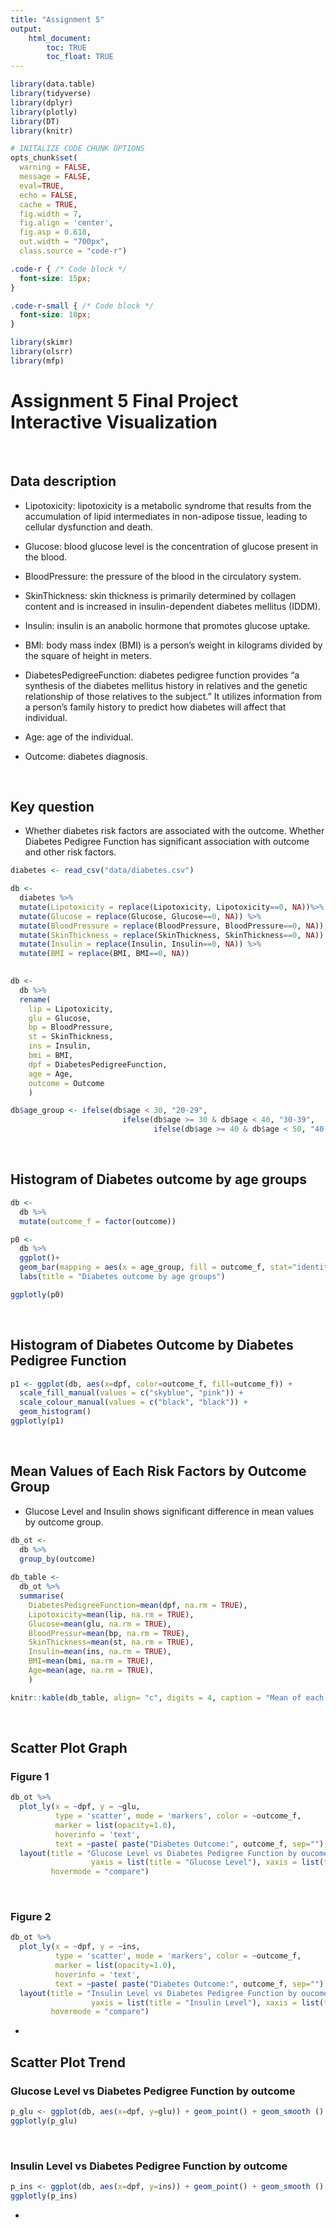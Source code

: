 ```yaml
---
title: "Assignment 5"
output: 
    html_document:
        toc: TRUE
        toc_float: TRUE
---
```


```r
library(data.table)
library(tidyverse)
library(dplyr)
library(plotly)
library(DT)
library(knitr)

# INITALIZE CODE CHUNK OPTIONS
opts_chunk$set(
  warning = FALSE,
  message = FALSE,
  eval=TRUE,
  echo = FALSE,
  cache = TRUE,
  fig.width = 7, 
  fig.align = 'center',
  fig.asp = 0.618,
  out.width = "700px",
  class.source = "code-r")
```

```css
.code-r { /* Code block */
  font-size: 15px;
}

.code-r-small { /* Code block */
  font-size: 10px;
}
```

```r
library(skimr)
library(olsrr)
library(mfp)
```

# Assignment 5 Final Project Interactive Visualization

<br>

## Data description 

- Lipotoxicity: lipotoxicity is a metabolic syndrome that results from the accumulation of lipid intermediates in non-adipose tissue, leading to cellular dysfunction and death.

- Glucose: blood glucose level is the concentration of glucose present in the blood.

- BloodPressure: the pressure of the blood in the circulatory system.

- SkinThickness: skin thickness is primarily determined by collagen content and is increased in insulin-dependent diabetes mellitus (IDDM).

- Insulin: insulin is an anabolic hormone that promotes glucose uptake.

- BMI: body mass index (BMI) is a person's weight in kilograms divided by the square of height in meters.

- DiabetesPedigreeFunction: diabetes pedigree function provides “a synthesis of the diabetes mellitus history in relatives and the genetic relationship of those relatives to the subject.” It utilizes information from a person’s family history to predict how diabetes will affect that individual.

- Age: age of the individual.

- Outcome: diabetes diagnosis.

<br>

## Key question
- Whether diabetes risk factors are associated with the outcome. Whether Diabetes Pedigree Function has significant association with outcome and other risk factors. 

```r
diabetes <- read_csv("data/diabetes.csv")
```

```r
db <-
  diabetes %>%
  mutate(Lipotoxicity = replace(Lipotoxicity, Lipotoxicity==0, NA))%>%
  mutate(Glucose = replace(Glucose, Glucose==0, NA)) %>%
  mutate(BloodPressure = replace(BloodPressure, BloodPressure==0, NA)) %>%
  mutate(SkinThickness = replace(SkinThickness, SkinThickness==0, NA)) %>%
  mutate(Insulin = replace(Insulin, Insulin==0, NA)) %>%
  mutate(BMI = replace(BMI, BMI==0, NA))
  
```

```r
db <- 
  db %>%
  rename(
    lip = Lipotoxicity,
    glu = Glucose,
    bp = BloodPressure,
    st = SkinThickness,
    ins = Insulin,
    bmi = BMI,
    dpf = DiabetesPedigreeFunction,
    age = Age,
    outcome = Outcome
    )
```


```r
db$age_group <- ifelse(db$age < 30, "20-29", 
                         ifelse(db$age >= 30 & db$age < 40, "30-39",
                                ifelse(db$age >= 40 & db$age < 50, "40-49", "50+")))

```

<br>

## Histogram of Diabetes outcome by age groups

```r
db <-
  db %>%
  mutate(outcome_f = factor(outcome))

p0 <- 
  db %>%
  ggplot()+
  geom_bar(mapping = aes(x = age_group, fill = outcome_f, stat="identity"))+
  labs(title = "Diabetes outcome by age groups")

ggplotly(p0)

```

<br>

## Histogram of Diabetes Outcome by Diabetes Pedigree Function 

```r
p1 <- ggplot(db, aes(x=dpf, color=outcome_f, fill=outcome_f)) +
  scale_fill_manual(values = c("skyblue", "pink")) +
  scale_colour_manual(values = c("black", "black")) +
  geom_histogram()
ggplotly(p1)

```

<br>

## Mean Values of Each Risk Factors by Outcome Group
- Glucose Level and Insulin shows significant difference in mean values by outcome group.

```r
db_ot <- 
  db %>% 
  group_by(outcome)
  
db_table <-
  db_ot %>%
  summarise(
    DiabetesPedigreeFunction=mean(dpf, na.rm = TRUE),
    Lipotoxicity=mean(lip, na.rm = TRUE),
    Glucose=mean(glu, na.rm = TRUE),
    BloodPressur=mean(bp, na.rm = TRUE),
    SkinThickness=mean(st, na.rm = TRUE),
    Insulin=mean(ins, na.rm = TRUE),
    BMI=mean(bmi, na.rm = TRUE),
    Age=mean(age, na.rm = TRUE),
    )

knitr::kable(db_table, align= "c", digits = 4, caption = "Mean of each risk factors by outcome group")
```

<br>

## Scatter Plot Graph {.tabset}

### Figure 1

```r
db_ot %>% 
  plot_ly(x = ~dpf, y = ~glu, 
          type = 'scatter', mode = 'markers', color = ~outcome_f,
          marker = list(opacity=1.0),
          hoverinfo = 'text',
          text = ~paste( paste("Diabetes Outcome:", outcome_f, sep=""), paste(" Diabetes Pedigree Function: ", dpf, sep="") , paste(" Glucose Level: ", glu, sep=""), sep = "<br>")) %>%
  layout(title = "Glucose Level vs Diabetes Pedigree Function by oucome",
                  yaxis = list(title = "Glucose Level"), xaxis = list(title = "Diabetes Pedigree Function"),
         hovermode = "compare")
```

<br>

### Figure 2

```r
db_ot %>% 
  plot_ly(x = ~dpf, y = ~ins, 
          type = 'scatter', mode = 'markers', color = ~outcome_f,
          marker = list(opacity=1.0),
          hoverinfo = 'text',
          text = ~paste( paste("Diabetes Outcome:", outcome_f, sep=""), paste(" Diabetes Pedigree Function: ", dpf, sep="") , paste(" Insulin Level: ", ins, sep=""), sep = "<br>")) %>%
  layout(title = "Insulin Level vs Diabetes Pedigree Function by oucome",
                  yaxis = list(title = "Insulin Level"), xaxis = list(title = "Diabetes Pedigree Function"),
         hovermode = "compare")
```

{-}

<br>

## Scatter Plot Trend {.tabset}

### Glucose Level vs Diabetes Pedigree Function by outcome

```r
p_glu <- ggplot(db, aes(x=dpf, y=glu)) + geom_point() + geom_smooth () 
ggplotly(p_glu)
```

<br>

### Insulin Level vs Diabetes Pedigree Function by outcome

```r
p_ins <- ggplot(db, aes(x=dpf, y=ins)) + geom_point() + geom_smooth () 
ggplotly(p_ins)
```

{-}